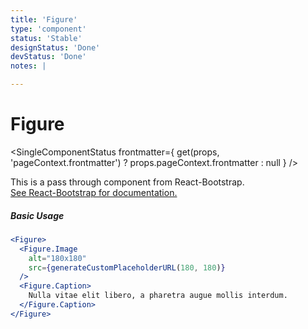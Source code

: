 ```yaml
---
title: 'Figure'
type: 'component'
status: 'Stable'
designStatus: 'Done'
devStatus: 'Done'
notes: |

---
```



# Figure

<SingleComponentStatus
  frontmatter={
    get(props, 'pageContext.frontmatter') ? props.pageContext.frontmatter : null
  }
/>

<p style={{ fontSize: '1.5em' }}>
  This is a pass through component from React-Bootstrap.<br/>
  <a href="https://react-bootstrap.github.io/components/figures/" target="_blank">
    See React-Bootstrap for documentation.
  </a>
</p>

##### Basic Usage

```jsx live=true
<Figure>
  <Figure.Image
    alt="180x180"
    src={generateCustomPlaceholderURL(180, 180)}
  />
  <Figure.Caption>
    Nulla vitae elit libero, a pharetra augue mollis interdum.
  </Figure.Caption>
</Figure>
```
